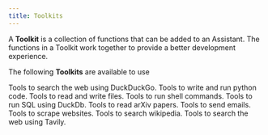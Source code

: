 ```yaml
---
title: Toolkits
---
```


A **Toolkit** is a collection of functions that can be added to an Assistant. The functions in a Toolkit work together to provide a better development experience.

The following **Toolkits** are available to use

<CardGroup cols={2}>
  <Card title="DuckDuckGo" icon="duck" href="/blocks/tools/duckduckgo">
    Tools to search the web using DuckDuckGo.
  </Card>
  <Card title="Python" icon="python" href="/blocks/tools/python">
    Tools to write and run python code.
  </Card>
  <Card title="File" icon="notes" href="/blocks/tools/file">
    Tools to read and write files.
  </Card>
  <Card title="Shell" icon="terminal" href="/blocks/tools/shell">
    Tools to run shell commands.
  </Card>
  <Card title="DuckDb" icon="duck" href="/blocks/tools/duckdb">
    Tools to run SQL using DuckDb.
  </Card>
  <Card title="Arxiv" icon="books" href="/blocks/tools/arxiv">
    Tools to read arXiv papers.
  </Card>
  <Card title="Email" icon="envelope" href="/blocks/tools/email">
    Tools to send emails.
  </Card>
  <Card title="Website" icon="globe" href="/blocks/tools/website">
    Tools to scrape websites.
  </Card>
  <Card title="Wikipedia" icon="book" href="/blocks/tools/wikipedia">
    Tools to search wikipedia.
  </Card>
  <Card title="Tavily" icon="globe" href="/blocks/tools/tavily">
    Tools to search the web using Tavily.
  </Card>

</CardGroup>
